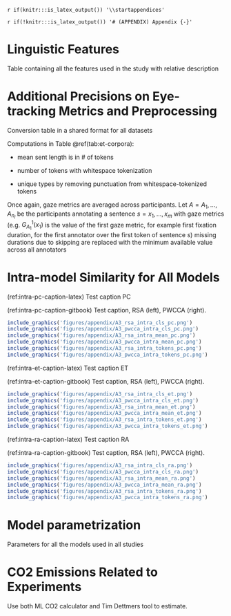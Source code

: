 `r if(knitr:::is_latex_output()) '\\startappendices'`

`r if(!knitr:::is_latex_output()) '# (APPENDIX) Appendix {-}'` 

# Linguistic Features {#app:ling-feats}

Table containing all the features used in the study with relative description

# Additional Precisions on Eye-tracking Metrics and Preprocessing {#app:et-metrics}

Conversion table in a shared format for all datasets

Computations in Table \@ref(tab:et-corpora):

- mean sent length is in # of tokens

- number of tokens with whitespace tokenization

- unique types by removing punctuation from whitespace-tokenized tokens

Once again, gaze metrics are averaged across participants. Let $A = A_1, \dots, A_{n_i}$ be the participants annotating a sentence $s = x_1,\dots,x_m$ with gaze metrics (e.g. $G^1_{A_1}(x_1)$ is the value of the first gaze metric, for example first fixation duration, for the first annotator over the first token of sentence $s$) missing durations due to skipping are replaced with the minimum available value across all annotators

# Intra-model Similarity for All Models {#app:intra-sim}

\vspace{-5em}

(ref:intra-pc-caption-latex) Test caption PC

(ref:intra-pc-caption-gitbook) Test caption, RSA (left), PWCCA (right).

```r
include_graphics('figures/appendix/A3_rsa_intra_cls_pc.png')
include_graphics('figures/appendix/A3_pwcca_intra_cls_pc.png')
include_graphics('figures/appendix/A3_rsa_intra_mean_pc.png')
include_graphics('figures/appendix/A3_pwcca_intra_mean_pc.png')
include_graphics('figures/appendix/A3_rsa_intra_tokens_pc.png')
include_graphics('figures/appendix/A3_pwcca_intra_tokens_pc.png')
```

(ref:intra-et-caption-latex) Test caption ET

(ref:intra-et-caption-gitbook) Test caption, RSA (left), PWCCA (right).

```r
include_graphics('figures/appendix/A3_rsa_intra_cls_et.png')
include_graphics('figures/appendix/A3_pwcca_intra_cls_et.png')
include_graphics('figures/appendix/A3_rsa_intra_mean_et.png')
include_graphics('figures/appendix/A3_pwcca_intra_mean_et.png')
include_graphics('figures/appendix/A3_rsa_intra_tokens_et.png')
include_graphics('figures/appendix/A3_pwcca_intra_tokens_et.png')
```

(ref:intra-ra-caption-latex) Test caption RA

(ref:intra-ra-caption-gitbook) Test caption, RSA (left), PWCCA (right).

```r
include_graphics('figures/appendix/A3_rsa_intra_cls_ra.png')
include_graphics('figures/appendix/A3_pwcca_intra_cls_ra.png')
include_graphics('figures/appendix/A3_rsa_intra_mean_ra.png')
include_graphics('figures/appendix/A3_pwcca_intra_mean_ra.png')
include_graphics('figures/appendix/A3_rsa_intra_tokens_ra.png')
include_graphics('figures/appendix/A3_pwcca_intra_tokens_ra.png')
```

# Model parametrization {#app:params}

Parameters for all the models used in all studies

# CO2 Emissions Related to Experiments {#app:co2}

Use both ML CO2 calculator and Tim Dettmers tool to estimate.



